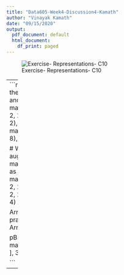 ---
title: "Data605-Week4-Discussion4-Kamath"
author: "Vinayak Kamath"
date: "09/15/2020"
output:
  pdf_document: default
  html_document:
    df_print: paged
---


![Exercise- Representations- C10](./Capture_Exercise_Representations_C10.PNG)
  
  
---
```{r}
#defining the matrix B and v:
B <- matrix(c(2, -2, 2, 1, 3, 1, 3, 5, 2), 3, 3)
B
v <- matrix(c(11, 5, 8), 3, 1)
v

# With augmented matrix we have as below:
A <- matrix(c(2, -2, 2, 1, 3, 1, 3, 5, 2, 11, 5, 8), 3, 4)
A

Arref <- pracma::rref(A)
Arref

pB.v <- matrix(Arref[,4 ], 3, 1)
pB.v

```  
---